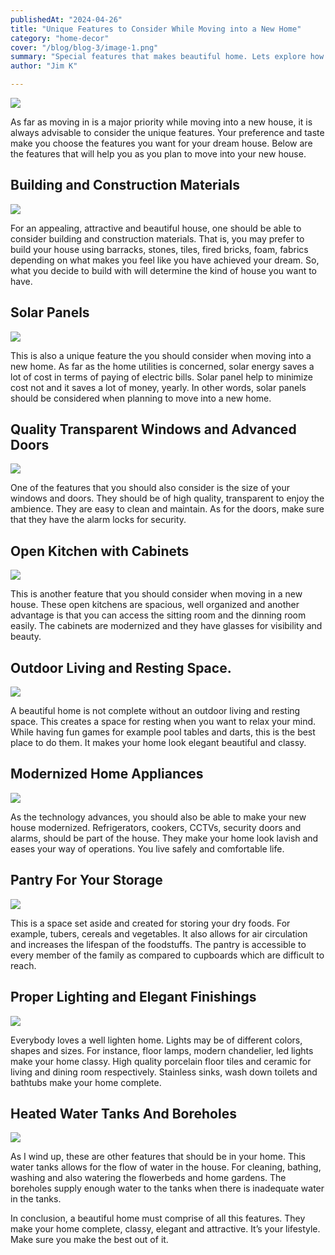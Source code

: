 ```yaml
---
publishedAt: "2024-04-26"
title: "Unique Features to Consider While Moving into a New Home"
category: "home-decor"
cover: "/blog/blog-3/image-1.png"
summary: "Special features that makes beautiful home. Lets explore how to make your home complete, classy, elegant and attractive. It’s your lifestyle, anyway."
author: "Jim K"

---
```


![](/blog/blog-3/image-1.png)

As far as moving in is a major priority while moving into a new house, it is always advisable to consider the unique features. Your preference and taste make you choose the features you want for your dream house. Below are the features that will help you as you plan to move into your new house.

## Building and Construction Materials

![](/blog/blog-3/image-2.png)

For an appealing, attractive and beautiful house, one should be able to consider building and construction materials. That is, you may prefer to build your house using barracks, stones, tiles, fired bricks, foam, fabrics depending on what makes you feel like you have achieved your dream. So, what you decide to build with will determine the kind of house you want to have.

## Solar Panels

![](/blog/blog-3/image-3.png)

This is also a unique feature the you should consider when moving into a new home. As far as the home utilities is concerned, solar energy saves a lot of cost in terms of paying of electric bills. Solar panel help to minimize cost not and it saves a lot of money, yearly. In other words, solar panels should be considered when planning to move into a new home.

## Quality Transparent Windows and Advanced Doors

![](/blog/blog-3/image-4.png)

One of the features that you should also consider is the size of your windows and doors. They should be of high quality, transparent to enjoy the ambience. They are easy to clean and maintain. As for the doors, make sure that they have the alarm locks for security.

## Open Kitchen with Cabinets

![](/blog/blog-3/image-5.png)

This is another feature that you should consider when moving in a new house. These open kitchens are spacious, well organized and another advantage is that you can access the sitting room and the dinning room easily. The cabinets are modernized and they have glasses for visibility and beauty.

## Outdoor Living and Resting Space.

![](/blog/blog-3/image-6.png)

A beautiful home is not complete without an outdoor living and resting space. This creates a space for resting when you want to relax your mind. While having fun games for example pool tables and darts, this is the best place to do them. It makes your home look elegant beautiful and classy.

## Modernized Home Appliances

![](/blog/blog-3/image-7.png)

As the technology advances, you should also be able to make your new house modernized.  Refrigerators, cookers, CCTVs, security doors and alarms, should be part of the house. They make your home look lavish and eases your way of operations. You live safely and comfortable life.

## Pantry For Your Storage

![](/blog/blog-3/image-8.png)

This is a space set aside and created for storing your dry foods. For example, tubers, cereals and vegetables. It also allows for air circulation and increases the lifespan of the foodstuffs. The pantry is accessible to every member of the family as compared to cupboards which are difficult to reach.

## Proper Lighting and Elegant Finishings

![](/blog/blog-3/image-9.png)

Everybody loves a well lighten home. Lights may be of different colors, shapes and sizes. For instance, floor lamps, modern chandelier, led lights make your home classy. High quality porcelain floor tiles and ceramic for living and dining room respectively. Stainless sinks, wash down toilets and bathtubs make your home complete.

## Heated Water Tanks And Boreholes

![](/blog/blog-3/image-10.png)

As I wind up, these are other features that should be in your home. This water tanks allows for the flow of water in the house. For cleaning, bathing, washing and also watering the flowerbeds and home gardens. The boreholes supply enough water to the tanks when there is inadequate water in the tanks.

In conclusion, a beautiful home must comprise of all this features. They make your home complete, classy, elegant and attractive. It’s your lifestyle. Make sure you make the best out of it.
